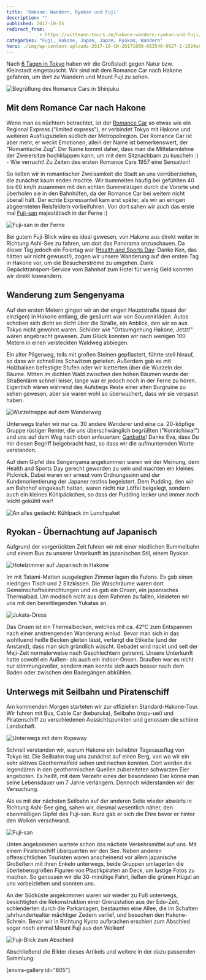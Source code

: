 ```yaml
---
title: 'Hakone: Wandern, Ryokan und Fuji'
description: ""
published: 2017-10-25
redirect_from: 
            - https://wittmann-tours.de/hakone-wandern-ryokan-und-fuji/
categories: "Fuji, Hakone, Japan, Japan, Ryokan, Wandern"
hero: ./img/wp-content-uploads-2017-10-CW-20171009-083546-9627-1-1024x683.jpg
---
```

Nach [6 Tagen in Tokyo](http://wittmann-tours.de/sightseeing-in-der-mega-city-tokyo/) haben wir die Großstadt gegen Natur bzw. Kleinstadt eingetauscht. Wir sind mit dem Romance Car nach Hakone gefahren, um dort zu Wandern und Mount Fuji zu sehen.

![Begrüßung des Romance Cars in Shinjuku](./img/wp-content-uploads-2017-10-CW-20171009-083546-9627-1-1024x683.jpg)

<!--more-->

## Mit dem Romance Car nach Hakone

Wenn man es nüchtern betrachtet, ist der [Romance Car](https://en.wikipedia.org/wiki/Romancecar) so etwas wie ein Regional Express ("limited express"), er verbindet Tokyo mit Hakone und weiteren Ausflugszielen südlich der Metropolregion. Der Romance Car ist aber mehr, er weckt Emotionen, allein der Name ist bemerkenswert, der "Romantische Zug". Der Name kommt daher, dass man die Mittelarmlehne der Zweiersitze hochklappen kann, um mit dem Sitznachbarn zu kuscheln :) - Wie verrucht! Zu Zeiten des ersten Romance Cars 1957 eine Sensation!

So ließen wir in romantischer Zweisamkeit die Stadt an uns vorrüberziehen, die zunächst kaum enden mochte. Wir bummelten häufig bei gefühlten 40 bis 60 km/h zusammen mit den echten Bummelzügen durch die Vororte und überholen sie in den Bahnhöfen, da der Romance Car bei weitem nicht überall hält. Der echte Expressanteil kam erst später, als wir an einigen abgeernteten Reisfeldern vorbeifuhren. Von dort sahen wir auch das erste mal [Fuji-san](<https://de.wikipedia.org/wiki/Fuji_(Vulkan)>) majestätisch in der Ferne :)

![Fuji-san in der Ferne](./img/wp-content-uploads-2017-10-CW-20171009-103235-9637-1-1024x576.jpg)

Bei gutem Fuji-Blick wäre es ideal gewesen, von Hakone aus direkt weiter in Richtung Ashi-See zu fahren, um dort das Panorama anzuschauen. Da dieser Tag jedoch ein Feiertag war ([Health and Sports Day](https://en.wikipedia.org/wiki/Health_and_Sports_Day): Danke Ken, das hätten wir nicht gewusst!), zogen wir unsere Wanderung auf den ersten Tag in Hakone vor, um die Besucherströme zu umgehen. Dank Gepäcktransport-Service vom Bahnhof zum Hotel für wenig Geld konnten wir direkt loswandern.

## Wanderung zum Sengenyama

Auf den ersten Metern gingen wir an der engen Hauptstraße (quasi der einzigen) in Hakone entlang, die gesäumt war von Souvenirläden. Autos schoben sich dicht an dicht über die Straße, ein Anblick, den wir so aus Tokyo nicht gewohnt waren. Schilder wie "Ortsumgehung Hakone, Jetzt!" wären angebracht gewesen. Zum Glück konnten wir nach wenigen 100 Metern in einen versteckten Waldweg abbiegen.

Ein alter Pilgerweg, teils mit großen Steinen gepflastert, führte steil hinauf, so dass wir schnell ins Schwitzen gerieten. Außerdem gab es mit Holzbalken befestigte Stufen oder wir kletterten über die Wurzeln der Bäume. Mitten im dichten Wald zwischen den hohen Bäumen wurde der Straßenlärm schnell leiser, lange war er jedoch noch in der Ferne zu hören. Eigentlich wären während des Aufstiegs Reste einer alten Burgruine zu sehen gewesen, aber sie waren wohl so überwuchert, dass wir sie verpasst haben.

![Wurzeltreppe auf dem Wanderweg](./img/wp-content-uploads-2017-10-CW-20171009-121755-7670-1-1024x683.jpg)

Unterwegs trafen wir nur ca. 30 andere Wanderer und eine ca. 20-köpfige Gruppe rüstiger Renter, die uns überschwänglich begrüßten ("Konnichiwa!") und uns auf dem Weg nach oben anfeuerten: [Ganbatte](http://www.oai.de/de/wissen/ostasienlexikon/g.html?id=2442:ganbatte)! Danke Eva, dass Du mir diesen Begriff beigebracht hast, so dass wir die aufmunternden Worte verstanden.

Auf dem Gipfel des Sengenyama angekommen waren wir der Meinung, dem Health and Sports Day gerecht geworden zu sein und machten ein kleines Picknick. Dabei waren wir erneut vom Ordnungssinn und der Kundenorientierung der Japaner restlos begeistert. Dem Pudding, den wir am Bahnhof eingekauft hatten, waren nicht nur Löffel beigelegt, sondern auch ein kleines Kühlpäckchen, so dass der Pudding lecker und immer noch leicht gekühlt war!

![An alles gedacht: Kühlpack im Lunchpaket](./img/wp-content-uploads-2017-10-CW-20171009-135617-9648-1-1024x683.jpg)

## Ryokan - Übernachtung auf Japanisch

Aufgrund der vorgerückten Zeit fuhren wir mit einer niedlichen Bummelbahn und einem Bus zu unserer Unterkunft im japanischen Stil, einem Ryokan.

![Hotelzimmer auf Japanisch in Hakone](./img/wp-content-uploads-2017-10-CW-20171009-171106-7702-1-1024x683.jpg)

Im mit Tatami-Matten ausgelegten Zimmer lagen die Futons. Es gab einen niedrigen Tisch und 2 Sitzkissen. Die Waschräume waren dort Gemeinschaftseinrichtungen und es gab ein Onsen, ein japanisches Thermalbad. Um modisch nicht aus dem Rahmen zu fallen, kleideten wir uns mit den bereitliegenden Yukatas an.

![Jukata-Dress](./img/wp-content-uploads-2017-10-CW-20171009-203105-9661-1-1024x683.jpg)

Das Onsen ist ein Thermalbecken, welches mit ca. 42°C zum Entspannen nach einer anstrengenden Wanderung einlud. Bevor man sich in das wohltuend heiße Becken gleiten lässt, verlangt die Etikette (und der Anstand), dass man sich gründlich wäscht. Gebadet wird nackt und seit der Meji-Zeit normalerweise nach Geschlechtern getrennt. Unsere Unterkunft hatte sowohl ein Außen- als auch ein Indoor-Onsen. Draußen war es nicht nur stimmungsvoller, sondern man konnte sich auch besser nach dem Baden oder zwischen den Badegängen abkühlen.

## Unterwegs mit Seilbahn und Piratenschiff

Am kommenden Morgen starteten wir zur offiziellen Standard-Hakone-Tour. Wir fuhren mit Bus, Cable Car (keburuka), Seilbahn (ropu-ueï) und Piratenschiff zu verschiedenen Aussichtspunkten und genossen die schöne Landschaft.

![Unterwegs mit dem Ropeway](http://wittmann-tours.de/wp-content/uploads/2017/10/CW-20171010-095647-9667-1-1024x576.jpg)

Schnell verstanden wir, warum Hakone ein beliebter Tagesausflug von Tokyo ist. Die Seilbahn trug uns zunächst auf einen Berg, von wo wir ein sehr aktives Geothermalfeld sehen und riechen konnten. Dort werden die legendären in den geothermischen Quellen zubereiteten schwarzen Eier angeboten. Es heißt, mit dem Verzehr eines der besonderen Eier könne man seine Lebensdauer um 7 Jahre verlängern. Dennoch widerstanden wir der Versuchung.

Als es mit der nächsten Seilbahn auf der anderen Seite wieder abwärts in Richtung Ashi-See ging, sahen wir, diesmal wesentlich näher, den ebenmäßigen Gipfel des Fuji-san. Kurz gab er sich die Ehre bevor er hinter den Wolken verschwand.

![Fuji-san](http://wittmann-tours.de/wp-content/uploads/2017/10/CW-20171010-104803-7710-1-1024x683.jpg)

Unten angekommen wartete schon das nächste Verkehrsmittel auf uns. Mit einem Piratenschiff überquerten wir den See. Neben anderen offensichtlichen Touristen waren anscheinend vor allem japanische Großeltern mit ihren Enkeln unterwegs, beide Gruppen umlagerten die überlebensgroßen Figuren von Plastikpiraten an Deck, um lustige Fotos zu machen. So genossen wir die 30-minütige Fahrt, ließen die grünen Hügel an uns vorbeiziehen und sonnten uns.

An der Südküste angekommen waren wir wieder zu Fuß unterwegs, besichtigten die Rekonstruktion einer Grenzstation aus der Edo-Zeit, schlenderten durch die Parkanlagen, bestaunten eine Allee, die im Schatten jahrhundertealter mächtiger Zedern verlief, und besuchen den Hakone-Schrein. Bevor wir in Richtung Kyoto aufbrachen erschien zum Abschied sogar noch einmal Mount Fuji aus den Wolken!

![Fuji-Blick zum Abschied](http://wittmann-tours.de/wp-content/uploads/2017/10/CW-20171010-155459-7761-HDR-1-1024x576.jpg)

Abschließend die Bilder dieses Artikels und weitere in der dazu passenden Sammlung:

\[envira-gallery id="805"]
